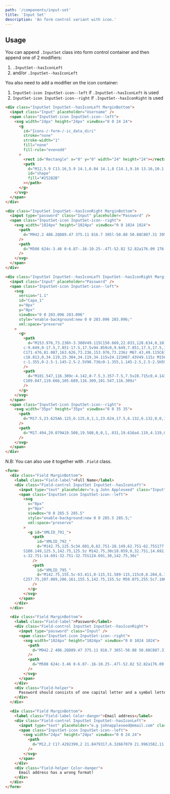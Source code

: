 ```yaml
---
path: '/components/input-set'
title: 'Input Set'
description: 'An form control variant with icon.'
---
```


## Usage

You can append `.InputSet` class into form control container and then append one of 2 modifiers:

1. `.InputSet--hasIconLeft`
2. and/or `.InputSet--hasIconLeft`

You also need to add a modifier on the icon container:

1. `InputSet-icon InputSet-icon--left` if `.InputSet--hasIconLeft` is used
2. `InputSet-icon InputSet-icon--right` if `.InputSet--hasIconRight` is used

```html preview=true size=compact
<div class="InputSet InputSet--hasIconLeft MarginBottom">
  <input class="Input" placeholder="Username" />
  <span class="InputSet-icon InputSet-icon--left">
    <svg width="24px" height="24px" viewBox="0 0 24 24">
      <g
        id="Icons-/-form-/-ic_data_diri"
        stroke="none"
        stroke-width="1"
        fill="none"
        fill-rule="evenodd"
      >
        <rect id="Rectangle" x="0" y="0" width="24" height="24"></rect>
        <path
          d="M12,5.9 C13.16,5.9 14.1,6.84 14.1,8 C14.1,9.16 13.16,10.1 12,10.1 C10.84,10.1 9.9,9.16 9.9,8 C9.9,6.84 10.84,5.9 12,5.9 L12,5.9 Z M12,14.9 C14.97,14.9 18.1,16.36 18.1,17 L18.1,18.1 L5.9,18.1 L5.9,17 C5.9,16.36 9.03,14.9 12,14.9 L12,14.9 Z M12,4 C9.79,4 8,5.79 8,8 C8,10.21 9.79,12 12,12 C14.21,12 16,10.21 16,8 C16,5.79 14.21,4 12,4 Z M12,13 C9.33,13 4,14.34 4,17 L4,20 L20,20 L20,17 C20,14.34 14.67,13 12,13 Z"
          id="shape"
          fill="#25282B"
        ></path>
      </g>
    </svg>
  </span>
</div>

<div class="InputSet InputSet--hasIconRight MarginBottom">
  <input type="password" class="Input" placeholder="Password" />
  <span class="InputSet-icon InputSet-icon--right">
    <svg width="1024px" height="1024px" viewBox="0 0 1024 1024">
      <path
        d="M942.2 486.2Q889.47 375.11 816.7 305l-50.88 50.88C807.31 395.53 843.45 447.4 874.7 512 791.5 684.2 673.4 766 512 766q-72.67 0-133.87-22.38L323 798.75Q408 838 512 838q288.3 0 430.2-300.3a60.29 60.29 0 0 0 0-51.5zm-63.57-320.64L836 122.88a8 8 0 0 0-11.32 0L715.31 232.2Q624.86 186 512 186q-288.3 0-430.2 300.3a60.3 60.3 0 0 0 0 51.5q56.69 119.4 136.5 191.41L112.48 835a8 8 0 0 0 0 11.31L155.17 889a8 8 0 0 0 11.31 0l712.15-712.12a8 8 0 0 0 0-11.32zM149.3 512C232.6 339.8 350.7 258 512 258c54.54 0 104.13 9.36 149.12 28.39l-70.3 70.3a176 176 0 0 0-238.13 238.13l-83.42 83.42C223.1 637.49 183.3 582.28 149.3 512zm246.7 0a112.11 112.11 0 0 1 146.2-106.69L401.31 546.2A112 112 0 0 1 396 512z"
      />
      <path
        d="M508 624c-3.46 0-6.87-.16-10.25-.47l-52.82 52.82a176.09 176.09 0 0 0 227.42-227.42l-52.82 52.82c.31 3.38.47 6.79.47 10.25a111.94 111.94 0 0 1-112 112z"
      />
    </svg>
  </span>
</div>

<div class="InputSet InputSet--hasIconLeft InputSet--hasIconRight MarginBottom">
  <input class="Input" placeholder="Password" />
  <span class="InputSet-icon InputSet-icon--left">
    <svg
      version="1.1"
      id="Capa_1"
      x="0px"
      y="0px"
      viewBox="0 0 203.096 203.096"
      style="enable-background:new 0 0 203.096 203.096;"
      xml:space="preserve"
    >
      <g>
        <path
          d="M153.976,73.236h-3.308V49.115C150.669,22.033,128.634,0,101.549,0C74.465,0,52.43,22.033,52.43,49.115v24.121H49.12
		c-9.649,0-17.5,7.851-17.5,17.5v94.859c0,9.649,7.851,17.5,17.5,17.5h104.856c9.649,0,17.5-7.851,17.5-17.5V90.736
		C171.476,81.087,163.626,73.236,153.976,73.236z M67.43,49.115C67.43,30.304,82.736,15,101.549,15
		c18.813,0,34.119,15.304,34.119,34.115v24.121H67.43V49.115z M156.476,185.596c0,1.355-1.145,2.5-2.5,2.5H49.12
		c-1.355,0-2.5-1.145-2.5-2.5V90.736c0-1.355,1.145-2.5,2.5-2.5H59.93h83.238h10.808c1.355,0,2.5,1.145,2.5,2.5V185.596z"
        />
        <path
          d="M101.547,116.309c-4.142,0-7.5,3.357-7.5,7.5v28.715c0,4.143,3.358,7.5,7.5,7.5c4.142,0,7.5-3.357,7.5-7.5v-28.715
		C109.047,119.666,105.689,116.309,101.547,116.309z"
        />
      </g>
    </svg>
  </span>
  <span class="InputSet-icon InputSet-icon--right">
    <svg width="35px" height="35px" viewBox="0 0 35 35">
      <path
        d="M17.5,23.625A6.125,6.125,0,1,1,23.624,17.5,6.132,6.132,0,0,1,17.5,23.625Zm0-9.749A3.625,3.625,0,1,0,21.124,17.5,3.629,3.629,0,0,0,17.5,13.876Z"
      />
      <path
        d="M17.494,29.079A19.508,19.508,0,0,1,.831,19.616a4.119,4.119,0,0,1,0-4.232,19.269,19.269,0,0,1,16.66-9.463,19.54,19.54,0,0,1,16.672,9.462,4.118,4.118,0,0,1,0,4.234A19.517,19.517,0,0,1,17.494,29.079Zm0-20.658A16.792,16.792,0,0,0,2.978,16.669a1.643,1.643,0,0,0,0,1.666,16.994,16.994,0,0,0,14.516,8.244,16.784,16.784,0,0,0,14.528-8.244,1.644,1.644,0,0,0,0-1.668A16.8,16.8,0,0,0,17.494,8.421Z"
      />
    </svg>
  </span>
</div>
```

N.B: You can also use it together with `.Field` class.

```html preview=true size=compact
<form>
  <div class="Field MarginBottom">
    <label class="Field-label">Full Name</label>
    <div class="Field-control InputSet InputSet--hasIconLeft">
      <input type="text" placeholder="e.g John Appleseed" class="Input" />
      <span class="InputSet-icon InputSet-icon--left">
        <svg
          x="0px"
          y="0px"
          viewBox="0 0 285.5 285.5"
          style="enable-background:new 0 0 285.5 285.5;"
          xml:space="preserve"
        >
          <g id="XMLID_791_">
            <path
              id="XMLID_792_"
              d="M142.75,125.5c34.601,0,62.751-28.149,62.751-62.75S177.351,0,142.75,0S79.999,28.149,79.999,62.75
		S108.149,125.5,142.75,125.5z M142.75,30c18.059,0,32.751,14.691,32.751,32.75S160.809,95.5,142.75,95.5
		s-32.751-14.691-32.751-32.75S124.691,30,142.75,30z"
            />
            <path
              id="XMLID_795_"
              d="M142.75,155.5c-63.411,0-115,51.589-115,115c0,8.284,6.716,15,15,15h200c8.284,0,15-6.716,15-15
		C257.75,207.089,206.161,155.5,142.75,155.5z M59.075,255.5c7.106-39.739,41.923-70,83.675-70s76.569,30.261,83.675,70H59.075z"
            />
          </g>
        </svg>
      </span>
    </div>
  </div>

  <div class="Field MarginBottom">
    <label class="Field-label">Password</label>
    <div class="Field-control InputSet InputSet--hasIconRight">
      <input type="password" class="Input" />
      <span class="InputSet-icon InputSet-icon--right">
        <svg width="1024px" height="1024px" viewBox="0 0 1024 1024">
          <path
            d="M942.2 486.2Q889.47 375.11 816.7 305l-50.88 50.88C807.31 395.53 843.45 447.4 874.7 512 791.5 684.2 673.4 766 512 766q-72.67 0-133.87-22.38L323 798.75Q408 838 512 838q288.3 0 430.2-300.3a60.29 60.29 0 0 0 0-51.5zm-63.57-320.64L836 122.88a8 8 0 0 0-11.32 0L715.31 232.2Q624.86 186 512 186q-288.3 0-430.2 300.3a60.3 60.3 0 0 0 0 51.5q56.69 119.4 136.5 191.41L112.48 835a8 8 0 0 0 0 11.31L155.17 889a8 8 0 0 0 11.31 0l712.15-712.12a8 8 0 0 0 0-11.32zM149.3 512C232.6 339.8 350.7 258 512 258c54.54 0 104.13 9.36 149.12 28.39l-70.3 70.3a176 176 0 0 0-238.13 238.13l-83.42 83.42C223.1 637.49 183.3 582.28 149.3 512zm246.7 0a112.11 112.11 0 0 1 146.2-106.69L401.31 546.2A112 112 0 0 1 396 512z"
          />
          <path
            d="M508 624c-3.46 0-6.87-.16-10.25-.47l-52.82 52.82a176.09 176.09 0 0 0 227.42-227.42l-52.82 52.82c.31 3.38.47 6.79.47 10.25a111.94 111.94 0 0 1-112 112z"
          />
        </svg>
      </span>
    </div>
    <div class="Field-helper">
      Password should consists of one capital letter and a symbol letter.
    </div>
  </div>

  <div class="Field MarginBottom">
    <label class="Field-label Color-danger">Email address</label>
    <div class="Field-control InputSet InputSet--hasIconLeft">
      <input type="text" placeholder="e.g johnappleseed@email.com" class="Input Input--danger" />
      <span class="InputSet-icon InputSet-icon--left">
        <svg width="24px" height="24px" viewBox="0 0 24 24">
          <path
            d="M12,2 C17.4292399,2 21.8479317,6.32667079 21.9961582,11.7200952 L22,12 L22,13 C22,15.1729208 20.477434,17 18.5,17 C17.3269391,17 16.3139529,16.3570244 15.6839382,15.3803024 C14.770593,16.3757823 13.4581934,17 12,17 C9.23857625,17 7,14.7614237 7,12 C7,9.23857625 9.23857625,7 12,7 C14.6887547,7 16.8818181,9.12230671 16.9953805,11.7831104 L17,12 L17,13 C17,14.1407877 17.7160103,15 18.5,15 C19.2447902,15 19.928229,14.2245609 19.9947109,13.1689341 L20,13 L20,12 C20,7.581722 16.418278,4 12,4 C7.581722,4 4,7.581722 4,12 C4,16.418278 7.581722,20 12,20 C13.1630948,20 14.2892822,19.7522618 15.3225159,19.2798331 C15.8247876,19.0501777 16.4181317,19.271177 16.647787,19.7734487 C16.8774423,20.2757205 16.656443,20.8690646 16.1541713,21.0987199 C14.861218,21.689901 13.4515463,22 12,22 C6.4771525,22 2,17.5228475 2,12 C2,6.4771525 6.4771525,2 12,2 Z M12,9 C10.3431458,9 9,10.3431458 9,12 C9,13.6568542 10.3431458,15 12,15 C13.6568542,15 15,13.6568542 15,12 C15,10.3431458 13.6568542,9 12,9 Z"
          />
        </svg>
      </span>
    </div>
    <div class="Field-helper Color-danger">
      Email address has a wrong format!
    </div>
  </div>
</form>
```
